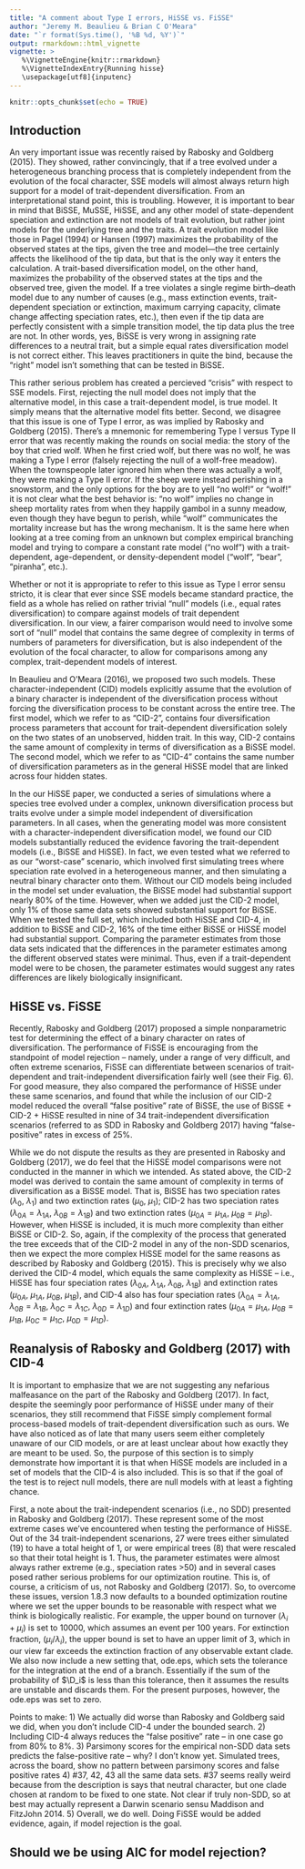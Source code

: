 ```yaml
---
title: "A comment about Type I errors, HiSSE vs. FiSSE"
author: "Jeremy M. Beaulieu & Brian C O'Meara"
date: "`r format(Sys.time(), '%B %d, %Y')`"
output: rmarkdown::html_vignette
vignette: >
   %\VignetteEngine{knitr::rmarkdown}
   %\VignetteIndexEntry{Running hisse}
   \usepackage[utf8]{inputenc}
---
```



```r
knitr::opts_chunk$set(echo = TRUE)
```

## Introduction

An very important issue was recently raised by Rabosky and Goldberg (2015). They showed, rather convincingly, that if a tree evolved under a heterogeneous branching process that is completely independent from the evolution of the focal character, SSE models will almost always return high support for a model of trait-dependent diversification. From an interpretational stand point, this is troubling. However, it is important to bear in mind that BiSSE, MuSSE, HiSSE, and any other model of state-dependent speciation and extinction are not models of trait evolution, but rather joint models for the underlying tree and the traits. A trait evolution model like those in Pagel (1994) or Hansen (1997) maximizes the probability of the observed states at the tips, given the tree and model—the tree certainly affects the likelihood of the tip data, but that is the only way it enters the calculation. A trait-based diversification model, on the other hand, maximizes the probability of the observed states at the tips and the observed tree, given the model. If a tree violates a single regime birth–death model due to any number of causes (e.g., mass extinction events, trait-dependent speciation or extinction, maximum carrying capacity, climate change affecting speciation rates, etc.), then even if the tip data are perfectly consistent with a simple transition model, the tip data plus the tree are not. In other words, yes, BiSSE is very wrong in assigning rate differences to a neutral trait, but a simple equal rates diversification model is not correct either. This leaves practitioners in quite the bind, because the "right" model isn't something that can be tested in BiSSE.

This rather serious problem has created a percieved "crisis" with respect to SSE models. First, rejecting the null model does not imply that the alternative model, in this case a trait-dependent model, is true model. It simply means that the alternative model fits better. Second, we disagree that this issue is one of Type I error, as was implied by Rabosky and Goldberg (2015). There’s a mnemonic for remembering Type I versus Type II error that was recently making the rounds on social media: the story of the boy that cried wolf. When he first cried wolf, but there was no wolf, he was making a Type I error (falsely rejecting the null of a wolf-free meadow). When the townspeople later ignored him when there was actually a wolf, they were making a Type II error. If the sheep were instead perishing in a snowstorm, and the only options for the boy are to yell "no wolf!" or "wolf!" it is not clear what the best behavior is: "no wolf" implies no change in sheep mortality rates from when they happily gambol in a sunny meadow, even though they have begun to perish, while "wolf" communicates the mortality increase but has the wrong mechanism. It is the same here when looking at a tree coming from an unknown but complex empirical branching model and trying to compare a constant rate model ("no wolf") with a trait-dependent, age-dependent, or density-dependent model ("wolf", "bear", "piranha", etc.).  

Whether or not it is appropriate to refer to this issue as Type I error sensu stricto, it is clear that ever since SSE models became standard practice, the field as a whole has relied on rather trivial "null" models (i.e., equal rates diversification) to compare against models of trait dependent diversification. In our view, a fairer comparison would need to involve some sort of "null" model that contains the same degree of complexity in terms of numbers of parameters for diversification, but is also independent of the evolution of the focal character, to allow for comparisons among any complex, trait-dependent models of interest. 

In Beaulieu and O'Meara (2016), we proposed two such models. These character-independent (CID) models explicitly assume that the evolution of a binary character is independent of the diversification process without forcing the diversification process to be constant across the entire tree. The first model, which we refer to as "CID-2", contains four diversification process parameters that account for trait-dependent diversification solely on the two states of an unobserved, hidden trait. In this way, CID-2 contains the same amount of complexity in terms of diversification as a BiSSE model. The second model, which we refer to as "CID-4" contains the same number of diversification parameters as in the general HiSSE model that are linked across four hidden states. 

In the our HiSSE paper, we conducted a series of simulations where a species tree evolved under a complex, unknown diversification process but traits evolve under a simple model independent of diversification parameters. In all cases, when the generating model was more consistent with a character-independent diversification model, we found our CID models substantially reduced the evidence favoring the trait-dependent models (i.e., BiSSE and HiSSE). In fact, we even tested what we referred to as our "worst-case" scenario, which involved first simulating trees where speciation rate evolved in a heterogeneous manner, and then simulating a neutral binary character onto them. Without our CID models being included in the model set under evaluation, the BiSSE model had substantial support nearly 80% of the time. However, when we added just the CID-2 model, only 1% of those same data sets showed substantial support for BiSSE. When we tested the full set, which included both HiSSE and CID-4, in addition to BiSSE and CID-2, 16% of the time either BiSSE or HiSSE model had substantial support. Comparing the parameter estimates from those data sets indicated that the differences in the parameter estimates among the different observed states were minimal. Thus, even if a trait-dependent model were to be chosen, the parameter estimates would suggest any rates differences are likely biologically insignificant.

## HiSSE vs. FiSSE

Recently, Rabosky and Goldberg (2017) proposed a simple nonparametric test for determining the effect of a binary character on rates of diversification. The performance of FiSSE is encouraging from the standpoint of model rejection -- namely, under a range of very difficult, and often extreme scenarios, FiSSE can differentiate between scenarios of trait-dependent and trait-independent diversification fairly well (see their Fig. 6). For good measure, they also compared the performance of HiSSE under these same scenarios, and found that while the inclusion of our CID-2 model reduced the overall "false positive" rate of BiSSE, the use of BiSSE + CID-2 + HiSSE resulted in nine of 34 trait-independent diversification scenarios (referred to as SDD in Rabosky and Goldberg 2017) having "false-positive" rates in excess of 25%. 

While we do not dispute the results as they are presented in Rabosky and Goldberg (2017), we do feel that the HiSSE model comparisons were not conducted in the manner in which we intended. As stated above, the CID-2 model was derived to contain the same amount of complexity in terms of diversification as a BiSSE model. That is, BiSSE has two speciation rates ($\lambda_0$, $\lambda_1$) and two extinction rates ($\mu_0$, $\mu_1$); CID-2 has two speciation rates ($\lambda_{0A} = \lambda_{1A}$, $\lambda_{0B} = \lambda_{1B}$) and two extinction rates ($\mu_{0A} = \mu_{1A}$, $\mu_{0B} = \mu_{1B}$). However, when HiSSE is included, it is much more complexity than either BiSSE or CID-2. So, again, if the complexity of the process that generated the tree exceeds that of the CID-2 model in any of the non-SDD scenarios, then we expect the more complex HiSSE model for the same reasons as described by Rabosky and Goldberg (2015). This is precisely why we also derived the CID-4 model, which equals the same complexity as HiSSE -- i.e., HiSSE has four speciation rates ($\lambda_{0A}$, $\lambda_{1A}$, $\lambda_{0B}$, $\lambda_{1B}$) and extinction rates ($\mu_{0A}$, $\mu_{1A}$, $\mu_{0B}$, $\mu_{1B}$), and CID-4 also has four speciation rates ($\lambda_{0A} = \lambda_{1A}$, $\lambda_{0B} = \lambda_{1B}$, $\lambda_{0C} = \lambda_{1C}$, $\lambda_{0D} = \lambda_{1D}$) and four extinction rates ($\mu_{0A} = \mu_{1A}$, $\mu_{0B} = \mu_{1B}$, $\mu_{0C} = \mu_{1C}$, $\mu_{0D} = \mu_{1D}$).

## Reanalysis of Rabosky and Goldberg (2017) with CID-4

It is important to emphasize that we are not suggesting any nefarious malfeasance on the part of the Rabosky and Goldberg (2017). In fact, despite the seemingly poor performance of HiSSE under many of their scenarios, they still recommend that FiSSE simply complement formal process-based models of trait-dependent diversification such as ours. We have also noticed as of late that many users seem either completely unaware of our CID models, or are at least unclear about how exactly they are meant to be used. So, the purpose of this section is to simply demonstrate how important it is that when HiSSE models are included in a set of models that the CID-4 is also included. This is so that if the goal of the test is to reject null models, there are null models with at least a fighting chance. 

First, a note about the trait-independent scenarios (i.e., no SDD) presented in Rabosky and Goldberg (2017). These represent some of the most extreme cases we've encountered when testing the performance of HiSSE. Out of the 34 trait-independent scenarions, 27 were trees either simulated (19) to have a total height of 1, or were empirical trees (8) that were rescaled so that their total height is 1. Thus, the parameter estimates were almost always rather extreme (e.g., speciation rates >50) and in several cases posed rather serious problems for our optimization routine. This is, of course, a criticism of us, not Rabosky and Goldberg (2017). So, to overcome these issues, version 1.8.3 now defaults to a bounded optimization routine where we set the upper bounds to be reasonable with respect what we think is biologically realistic. For example, the upper bound on turnover ($\lambda_i + \mu_i$) is set to 10000, which assumes an event per 100 years. For extinction fraction, ($\mu_i / \lambda_i$), the upper bound is set to have an upper limit of 3, which in our view far exceeds the extinction fraction of any observable extant clade. We also now include a new setting that, ode.eps, which sets the tolerance for the integration at the end of a branch. Essentially if the sum of the probability of $\D_i$ is less than this tolerance, then it assumes the results are unstable and discards them. For the present purposes, however, the ode.eps was set to zero. 

Points to make:
1) We actually did worse than Rabosky and Goldberg said we did, when you don't include CID-4 under the bounded search.
2) Including CID-4 always reduces the "false positive" rate -- in one case go from 80% to 8%. 
3) Parsimony scores for the empirical non-SDD data sets predicts the false-positive rate -- why? I don't know yet. Simulated trees, across the board, show no pattern between parsimony scores and false positive rates 
4) #37, 42, 43 all the same data sets. #37 seems really weird because from the description is says that neutral character, but one clade chosen at random to be fixed to one state. Not clear if truly non-SDD, so at best may actually represent a Darwin scenario sensu Maddison and FitzJohn 2014. 
5) Overall, we do well. Doing FiSSE would be added evidence, again, if model rejection is the goal.

## Should we be using AIC for model rejection?


